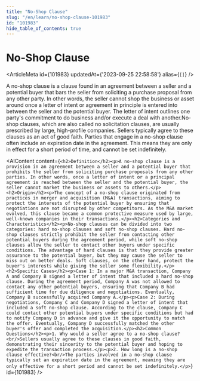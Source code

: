 ```yaml
---
title: "No-Shop Clause"
slug: "/en/learn/no-shop-clause-101983"
id: "101983"
hide_table_of_contents: true
---
```



# No-Shop Clause

<ArticleMeta id={101983} updatedAt={'2023-09-25 22:58:58'} alias={`[]`} />
<div className='border-solid border-b border-t-0 my-4 border-[var(--ifm-color-gray-300)]' />

A no-shop clause is a clause found in an agreement between a seller and a potential buyer that bars the seller from soliciting a purchase proposal from any other party. In other words, the seller cannot shop the business or asset around once a letter of intent or agreement in principle is entered into between the seller and the potential buyer. The letter of intent outlines one party's commitment to do business and/or execute a deal with another.No-shop clauses, which are also called no solicitation clauses, are usually prescribed by large, high-profile companies. Sellers typically agree to these clauses as an act of good faith. Parties that engage in a no-shop clause often include an expiration date in the agreement. This means they are only in effect for a short period of time, and cannot be set indefinitely.

<AIContent content={`<h2>Definition</h2><p>A no-shop clause is a provision in an agreement between a seller and a potential buyer that prohibits the seller from soliciting purchase proposals from any other parties. In other words, once a letter of intent or a principal agreement is reached between the seller and the potential buyer, the seller cannot market the business or assets to others.</p><h2>Origin</h2><p>The concept of a no-shop clause originated from practices in merger and acquisition (M&A) transactions, aiming to protect the interests of the potential buyer by ensuring that negotiations are not disrupted by other competitors. As the M&A market evolved, this clause became a common protective measure used by large, well-known companies in their transactions.</p><h2>Categories and Characteristics</h2><p>No-shop clauses can be divided into two categories: hard no-shop clauses and soft no-shop clauses. Hard no-shop clauses strictly prohibit the seller from contacting other potential buyers during the agreement period, while soft no-shop clauses allow the seller to contact other buyers under specific conditions. The advantage of hard clauses is that they provide greater assurance to the potential buyer, but they may cause the seller to miss out on better deals. Soft clauses, on the other hand, protect the buyer's interests while giving the seller some flexibility.</p><h2>Specific Cases</h2><p>Case 1: In a major M&A transaction, Company A and Company B signed a letter of intent that included a hard no-shop clause. During the agreement period, Company A was not allowed to contact any other potential buyers, ensuring that Company B had sufficient time for due diligence and negotiations. Eventually, Company B successfully acquired Company A.</p><p>Case 2: During negotiations, Company C and Company D signed a letter of intent that included a soft no-shop clause. According to the clause, Company C could contact other potential buyers under specific conditions but had to notify Company D in advance and give it the opportunity to match the offer. Eventually, Company D successfully matched the other buyer's offer and completed the acquisition.</p><h2>Common Questions</h2><p>1. Why would a seller agree to a no-shop clause?<br/>Sellers usually agree to these clauses in good faith, demonstrating their sincerity to the potential buyer and hoping to expedite the transaction process.</p><p>2. How long is a no-shop clause effective?<br/>The parties involved in a no-shop clause typically set an expiration date in the agreement, meaning they are only effective for a short period and cannot be set indefinitely.</p>`} id={101983} />
